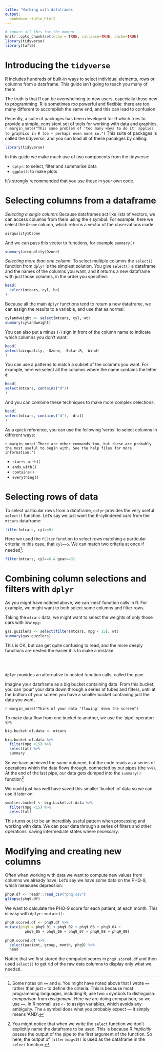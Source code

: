 ```yaml
---
title: 'Working with dataframes'
output: 
  bookdown::tufte_html2
---
```


```r
# ignore all this for the moment
knitr::opts_chunk$set(echo = TRUE, collapse=TRUE, cache=TRUE)
library(tidyverse)
library(tufte)
```



# Introducing the `tidyverse`

R includes hundreds of built-in ways to select individual elements, rows or columns from a dataframe.  This guide isn't going to teach you many of them.

The truth is that R can be overwhelming to new users, especially those new to programming. R is sometimes _too_ powerful and flexible: there are too many different to accomplish the same end, and this can lead to confusion.

Recently, a suite of packages has been developed for R which tries to provide a simple, consistent set of tools for working with data and graphics.
`r margin_note("This same problem of 'too many ways to do it' applies to graphics in R too — perhaps even more so.")`
This suite of packages is called the *tidyverse*, and you can load all of these pacakges by calling:

```r
library(tidyverse)
```


In this guide we make much use of two components from the tidyverse:

- `dplyr`: to select, filter and summarise data
- `ggplot2`: to make plots

It's strongly recommended that you use these in your own code.





# Selecting columns from a dataframe


*Selecting a single column*:
  Because dataframes act like lists of vectors, we can access columns from them using the `$` symbol. For example, here we select the `Ozone` column, which returns a vector of the observations made:

```r
airquality$Ozone
```


And we can pass this vector to functions, for example `summary()`:

```r
summary(airquality$Ozone)
```



*Selecting more than one column*:
  To select multiple columns the `select()` function from `dplyr` is the simplest solution. You give `select()` a dataframe and the names of the columns you want, and it returns a new dataframe with just those columns, in the order you specified:


```r
head(
  select(mtcars, cyl, hp)
)
```


Because all the main `dplyr` functions tend to return a new dataframe, we can assign the results to a variable, and use that as normal:

```r
cylandweight <- select(mtcars, cyl, wt)
summary(cylandweight)
```


You can also put a minus (`-`) sign in front of the column name to indicate which columns you don't want:


```r
head(
select(airquality, -Ozone, -Solar.R, -Wind)
)
```



You can use a patterns to match a subset of the columns you want. For example, here we select all the columns where the name contains the letter `d`:

```r
head(
select(mtcars, contains("d"))
)
```


And you can combine these techniques to make more complex selections:

```r
head(
select(mtcars, contains("d"), -drat)
)
```



As a quick reference, you can use the following 'verbs' to select columns in different ways:

`r margin_note('There are other commands too, but these are probably the most useful to begin with. See the help files for more information.')`

- `starts_with()`
- `ends_with()`
- `contains()`
- `everything()`




# Selecting rows of data

To select particular rows from a dataframe, `dplyr` provides the very useful `select()` function. Let's say we just want the 6-cylindered cars from the `mtcars` dataframe:

```r
filter(mtcars, cyl==6)
```

Here we used the `filter` function to select rows matching a particular criteria: in this case, that `cyl==6`. We can match two criteria at once if needed[^notesonoperators]:

```r
filter(mtcars, cyl==6 & gear==3)
```



[^notesonoperators]:
  Some notes on `==` and `&`: You might have noted above that I wrote `==` rather than just `=` to define the criteria. This is because most programming languages, including R, use two `=` symbols to distinguish: *comparison* from *assignment*.
Here we are doing comparison, so we use `==`. In R normall use `<-` to assign variables,  which avoids any ambiguity.
The `&` symbol does what you probably expect — it simply means 'AND'.






# Combining column selections and filters with `dplyr`


As you might have noticed above, we can 'nest' function calls in R. For example, we might want to both select some columns and filter rows.

Taking the `mtcars` data, we might want to select the weights of only those cars with low `mpg`:

```r
gas.guzzlers <- select(filter(mtcars, mpg < 15), wt)
summary(gas.guzzlers)
```


This is OK, but can get quite confusing to read, and the more deeply functions are nested the easier it is to make a mistake.

<br><br>

`dplyr` provides an alternative to nested function calls, called the pipe.

Imagine your dataframe as a big bucket containing data. From this bucket, you can 'pour' your data down through a series of tubes and filters, until at the bottom of your screen you have a smaller bucket containing just the data you want.

`r margin_note("Think of your data 'flowing' down the screen")`

To make data flow from one bucket to another, we use the 'pipe' operator: `%>%`

```r
big.bucket.of.data <- mtcars

big.bucket.of.data %>%
  filter(mpg <15) %>%
  select(wt) %>%
  summary
```


So we have achieved the same outcome, but the code reads as a series of operations which the data flows through, connected by our pipes (the `%>%`). At the end of the last pipe, our data gets dumped into the `summary()` function^[You might notice that when we write the `select` function we don't explicitly name the dataframe to be used. This is because R *implicitly* passes the output of the pipe to the first argument of the function. So here, the output of `filter(mpg<15)` is used as the dataframe in the `select` function.]

We could just has well have saved this smaller 'bucket' of data so we can use it later on:

```r
smaller.bucket <- big.bucket.of.data %>%
  filter(mpg <15) %>%
  select(wt)
```


This turns out to be an incredibly useful pattern when processing and working with data. We can pour data through a series of filters and other operations, saving intermediate states where necessary.






# Modifying and creating new columns


Often when working with data we want to compute new values from columns we already have. Let's say we have some data on the PHQ-9, which measures depression:

```r
phq9.df <- readr::read_csv("phq.csv")
glimpse(phq9.df)
```


We want to calculate the PHQ-9 score for each patient, at each month. This is easy with `dplyr::mutate()`:

```r
phq9.scored.df <- phq9.df %>%
mutate(phq9 = phq9_01 + phq9_02 + phq9_03 + phq9_04 +
         phq9_05 + phq9_06 + phq9_07 + phq9_08 + phq9_09)

phq9.scored.df %>%
  select(patient, group, month, phq9) %>%
  head
```

Notice that we first stored the computed scores in `phq9.scored.df` and then used `select()` to get rid of the raw data columns to display only what we needed.




